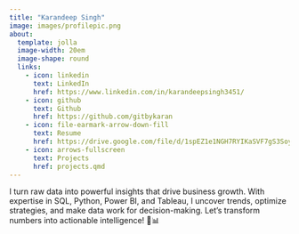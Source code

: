 ---
title: "Karandeep Singh"
image: images/profilepic.png
about: 
  template: jolla
  image-width: 20em
  image-shape: round
  links:
    - icon: linkedin
      text: LinkedIn
      href: https://www.linkedin.com/in/karandeepsingh3451/
    - icon: github
      text: Github
      href: https://github.com/gitbykaran
    - icon: file-earmark-arrow-down-fill
      text: Resume
      href: https://drive.google.com/file/d/1spEZ1e1NGH7RYIKaSVF7gS3Soy6dsQEa/view?usp=sharing  
    - icon: arrows-fullscreen
      text: Projects
      href: projects.qmd   
---


I turn raw data into powerful insights that drive business growth. With expertise in SQL, Python, Power BI, and Tableau, I uncover trends, optimize strategies, and make data work for decision-making. Let’s transform numbers into actionable intelligence! 🚀📊

